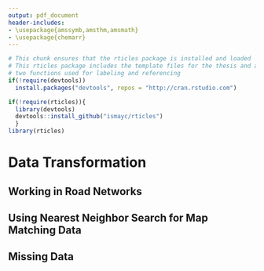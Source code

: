 ```yaml
---
output: pdf_document
header-includes:
- \usepackage{amssymb,amsthm,amsmath}
- \usepackage{chemarr}
---
```


<!--
You can delete the header-includes (lines 3-6 above) if you like and also the chunk below since it is loaded in the skeleton.Rmd file.  They are included so that chap3.Rmd will compile by itself when you hit Knit PDF.
-->

```r
# This chunk ensures that the rticles package is installed and loaded
# This rticles package includes the template files for the thesis and also
# two functions used for labeling and referencing
if(!require(devtools))
  install.packages("devtools", repos = "http://cran.rstudio.com")

if(!require(rticles)){
  library(devtools)
  devtools::install_github("ismayc/rticles")
  }
library(rticles)
```


# Data Transformation {#data-trans}

## Working in Road Networks


## Using Nearest Neighbor Search for Map Matching Data

## Missing Data


